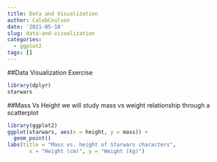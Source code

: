 ```yaml
---
title: Data and Visualization
author: CalebCoulson
date: '2021-05-18'
slug: data-and-visualization
categories:
  - ggplot2
tags: []
---
```


##Data Visualization Exercise
```r
library(dplyr)
starwars
```

##Mass Vs Height
we will study mass vs weight relationship through a scatterplot
```r
library(ggplot2)
ggplot(starwars, aes(x = height, y = mass)) +
  geom_point()
labs(title = "Mass vs. height of Starwars characters",
       x = "Height (cm)", y = "Weight (kg)")
```

